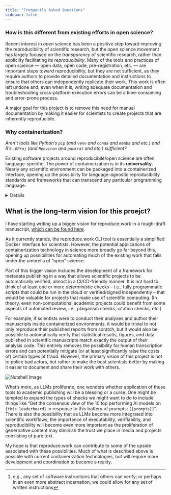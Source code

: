 ```yaml
---
title: "Frequently Asked Questions"
sidebar: false
---
```


    
### How is this different from existing efforts in open science?

Recent interest in *open* science has been a positive step toward improving the reproducibility of scientific research, but the open science movement has largely focused on the *transparency* of scientific research, rather than explicilty facilitating its *reproducibility*. Many of the tools and practices of open science --- open data, open code, pre-registration, etc. --- are important steps toward reproducibility, but they are not sufficient, as they require authors to provide detailed documentation and instructions to ensure that others can independently replicate their work. This work is often left undone and, even when it is, writing adequate documentation and troubleshooting cross-platform execution errors can be a time-consuming and error-prone process.

A major goal for this project is to remove this need for manual documentation by making it easier for scientists to create projects that are inherently reproducible. 

### Why containerization? 

*Aren't tools like Python's `pip` (and `venv` and `conda` and `mamba` and etc.) and R's `.RProj` (and `Renviron` and `packrat` and etc.) sufficient?*

Existing software projects around reproducibile/open science are often language-specific. The power of containerization is in its **universality**. Nearly any scientific environment can be packaged into a containerized interface, opening up the possibility for language-agnostic reproducibility standards and frameworks that can transcend any particular programming language. 

<details>
<summary>Details</summary>

An opinionated developer might say that containerization is an objectively better user interface and dependency management system than all the tools listed above. That opinion may stem from the ability of containers to either meet or exceed the standards of these tools on several dimensions: 

(1) wideness of compatibility
(2) user friendliness -- particularly when that depends on (1)
(3) pre-requisite installations

Containers can seemlesly run working computational environments with each of the tools mentioned above pre-installed/pre-configured, and can do so in a way that is objectively quite flexible/extensible. Especially when one wishes to combine one or more scientific environments, containers are very often the more user-friendly way to do so. i.e., If you're relying on one "base" language of abstraction, containers can accommodate workflows that include `pip`, `RStudio`, `julia`, `selenium`, etc. in ways that are easier to express than if one started with any of these other abstractions.


Due to the vagaries of software engineering, tools like Python virtual environments and R project files still leave a lot of room for technical decay; this limits the longevity of projects that rely on these types of tools exclusively. By packaging scientific computing environments into containers, scientists can ensure that their analyses can be replicated exactly, irrespective of changes in underlying technology or platforms. This approach enhances the reliability of scientific findings and facilitates collaboration --- both within research teams but also across the broader scientific community by allowing anyone, anywhere, anytime to build upon the work of others. 


All this being said, there is a version of this project which is focused more on developing **standards**; or perhaps in its best form, the project can help create both reproducibility standards *and* software for creating, verifying, and working with projects that are designed to meet those standards.

If we abstract away from the underlying software for a moment, what we really seek as scientists is some form of credible independent *verification*. Perhaps there is a way to achieve "verification" in ways that are more general than quantitative reproducibility.^[e.g., any set of software instructions that others can verify; or perhaps in an even more abstract incarnation, we could allow for any set of written instructions]. That being said, a significant aspect of what makes science scientific does come down to its quantifiability. In principle, much of which passes for computational science can be packaged in containerized projects with little additional overhead; this is essentially the motivation for this project in a nutshell. 


</details>


## What is the long-term vision for this proejct?

I have starting writing up a bigger vision for reproduce.work in a rough-draft manuscript, [which can be found here](/files/media/rw-manuscript-alpha.pdf).

As it currently stands, the reproduce.work CLI tool is essentially a simplified Docker interface for scientists. However, the potential applications of containerization technology in science more broadly go far beyond this, opening up possibilities for automating much of the existing work that falls under the umbrella of "open" science. 

Part of this bigger vision includes the development of a framework for metadata publishing in a way that allows scientific projects to be automatically verified, almost in a CI/CD-friendly manner. It is not hard to think of at least one or more *deterministic* checks -- i.e., fully programmatic scripts that could be run in the cloud or verified/signed independently --  that would be valuable for projects that make use of scientific computing. (In theory, even non-computational academic projects could benefit from some aspects of automated review, i.e., plaigarism checks, citation checks, etc.)

For example, if scientists were to conduct their analyses and author their manuscripts inside containerized environments, it would be trivial to not only reproduce their published reports from scratch, but it would also be possible to automatically verify that statistical results, figures, and data published in scientific manuscripts match exactly the output of their analysis code. This entirely removes the possibility for human transcription errors and can potentially mitigate (or at least significantly raise the costs of) certain types of fraud. However, the primary vision of this project is not to police bad actors, but rather to make the best scientists better by making it easier to document and share their work with others.

<div class="bleedover-image-wrapper">
<img src="/files/img/nutshell.png" alt="Nutshell Image" />
</div>

What's more, as LLMs proliferate, one wonders whether application of these tools to academic publishing will be a blessing or a curse. One might be tempted to expand the types of checks we might want to do to include things like "Get the consensus view of the 10 top performing AI models on `{this_leaderboard}` in response to this battery of prompts: `[{prompts}]`". There is also the possibility that as LLMs become more integrated into scientific workflows, the importance of executability, verifiability, and reproducibility will become even more important as the proliferation of genernative content may diminish the trust we place in media and projects consisting of pure text.

My hope is that reproduce.work can contribute to some of the upside associated with these possiblities. Much of what is described above is possible with current containerization technologies, but will require more development and coordination to become a reality. 
